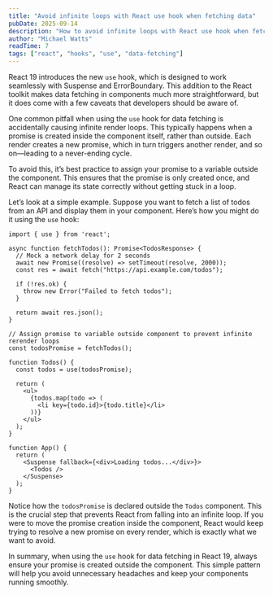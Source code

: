 ```yaml
---
title: "Avoid infinite loops with React use hook when fetching data"
pubDate: 2025-09-14
description: "How to avoid infinite loops with React use hook when fetching data."
author: "Michael Watts"
readTime: 7
tags: ["react", "hooks", "use", "data-fetching"]
---
```


React 19 introduces the new `use` hook, which is designed to work seamlessly with Suspense and ErrorBoundary. This addition to the React toolkit makes data fetching in components much more straightforward, but it does come with a few caveats that developers should be aware of.

One common pitfall when using the `use` hook for data fetching is accidentally causing infinite render loops. This typically happens when a promise is created inside the component itself, rather than outside. Each render creates a new promise, which in turn triggers another render, and so on—leading to a never-ending cycle.

To avoid this, it’s best practice to assign your promise to a variable outside the component. This ensures that the promise is only created once, and React can manage its state correctly without getting stuck in a loop.

Let’s look at a simple example. Suppose you want to fetch a list of todos from an API and display them in your component. Here’s how you might do it using the `use` hook:

```tsx
import { use } from 'react';

async function fetchTodos(): Promise<TodosResponse> {
  // Mock a network delay for 2 seconds
  await new Promise((resolve) => setTimeout(resolve, 2000));
  const res = await fetch("https://api.example.com/todos");

  if (!res.ok) {
    throw new Error("Failed to fetch todos");
  }

  return await res.json();
}

// Assign promise to variable outside component to prevent infinite rerender loops
const todosPromise = fetchTodos();

function Todos() {
  const todos = use(todosPromise);
  
  return (
    <ul>
      {todos.map(todo => (
        <li key={todo.id}>{todo.title}</li>
      ))}
    </ul>
  );
}

function App() {
  return (
    <Suspense fallback={<div>Loading todos...</div>}>
      <Todos />
    </Suspense>
  );
}
```

Notice how the `todosPromise` is declared outside the `Todos` component. This is the crucial step that prevents React from falling into an infinite loop. If you were to move the promise creation inside the component, React would keep trying to resolve a new promise on every render, which is exactly what we want to avoid.

In summary, when using the `use` hook for data fetching in React 19, always ensure your promise is created outside the component. This simple pattern will help you avoid unnecessary headaches and keep your components running smoothly.
